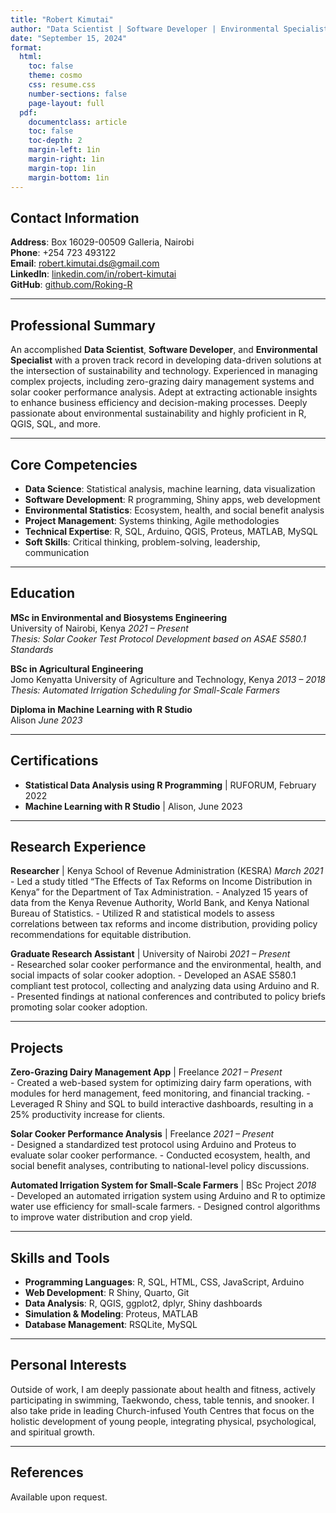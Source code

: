 ```yaml
---
title: "Robert Kimutai"
author: "Data Scientist | Software Developer | Environmental Specialist"
date: "September 15, 2024"
format:
  html:
    toc: false
    theme: cosmo
    css: resume.css
    number-sections: false
    page-layout: full
  pdf:
    documentclass: article
    toc: false
    toc-depth: 2
    margin-left: 1in
    margin-right: 1in
    margin-top: 1in
    margin-bottom: 1in
---
```


<section class="resume-section">

## Contact Information

**Address**: Box 16029-00509 Galleria, Nairobi<br/>
**Phone**: +254 723 493122<br/>
**Email**: [robert.kimutai.ds\@gmail.com](mailto:robert.kimutai.ds@gmail.com)<br/>
**LinkedIn**: [linkedin.com/in/robert-kimutai](https://linkedin.com/in/robert-kimutai)<br/>
**GitHub**: [github.com/Roking-R](https://github.com/Roking-R)

<hr/>

## Professional Summary

An accomplished **Data Scientist**, **Software Developer**, and **Environmental Specialist** with a proven track record in developing data-driven solutions at the intersection of sustainability and technology. Experienced in managing complex projects, including zero-grazing dairy management systems and solar cooker performance analysis. Adept at extracting actionable insights to enhance business efficiency and decision-making processes. Deeply passionate about environmental sustainability and highly proficient in R, QGIS, SQL, and more.

<hr/>

## Core Competencies

-   **Data Science**: Statistical analysis, machine learning, data visualization<br/>
-   **Software Development**: R programming, Shiny apps, web development<br/>
-   **Environmental Statistics**: Ecosystem, health, and social benefit analysis<br/>
-   **Project Management**: Systems thinking, Agile methodologies<br/>
-   **Technical Expertise**: R, SQL, Arduino, QGIS, Proteus, MATLAB, MySQL<br/>
-   **Soft Skills**: Critical thinking, problem-solving, leadership, communication

<hr/>

## Education

**MSc in Environmental and Biosystems Engineering**<br/>
University of Nairobi, Kenya <em>2021 – Present</em><br/>
*Thesis: Solar Cooker Test Protocol Development based on ASAE S580.1 Standards*

**BSc in Agricultural Engineering**<br/>
Jomo Kenyatta University of Agriculture and Technology, Kenya <em>2013 – 2018</em><br/>
*Thesis: Automated Irrigation Scheduling for Small-Scale Farmers*

**Diploma in Machine Learning with R Studio**<br/>
Alison <em>June 2023</em>

<hr/>

## Certifications

-   **Statistical Data Analysis using R Programming** \| RUFORUM, February 2022<br/>
-   **Machine Learning with R Studio** \| Alison, June 2023

<hr/>

## Research Experience

**Researcher** \| Kenya School of Revenue Administration (KESRA) <em>March 2021</em><br/>
- Led a study titled "The Effects of Tax Reforms on Income Distribution in Kenya" for the Department of Tax Administration.
- Analyzed 15 years of data from the Kenya Revenue Authority, World Bank, and Kenya National Bureau of Statistics.
- Utilized R and statistical models to assess correlations between tax reforms and income distribution, providing policy recommendations for equitable distribution.

**Graduate Research Assistant** \| University of Nairobi <em>2021 – Present</em><br/>
- Researched solar cooker performance and the environmental, health, and social impacts of solar cooker adoption.
- Developed an ASAE S580.1 compliant test protocol, collecting and analyzing data using Arduino and R.
- Presented findings at national conferences and contributed to policy briefs promoting solar cooker adoption.

<hr/>

## Projects

**Zero-Grazing Dairy Management App** \| Freelance <em>2021 – Present</em><br/>
- Created a web-based system for optimizing dairy farm operations, with modules for herd management, feed monitoring, and financial tracking.
- Leveraged R Shiny and SQL to build interactive dashboards, resulting in a 25% productivity increase for clients.

**Solar Cooker Performance Analysis** \| Freelance <em>2021 – Present</em><br/>
- Designed a standardized test protocol using Arduino and Proteus to evaluate solar cooker performance.
- Conducted ecosystem, health, and social benefit analyses, contributing to national-level policy discussions.

**Automated Irrigation System for Small-Scale Farmers** \| BSc Project <em>2018</em><br/>
- Developed an automated irrigation system using Arduino and R to optimize water use efficiency for small-scale farmers.
- Designed control algorithms to improve water distribution and crop yield.

<hr/>

## Skills and Tools

-   **Programming Languages**: R, SQL, HTML, CSS, JavaScript, Arduino<br/>
-   **Web Development**: R Shiny, Quarto, Git<br/>
-   **Data Analysis**: R, QGIS, ggplot2, dplyr, Shiny dashboards<br/>
-   **Simulation & Modeling**: Proteus, MATLAB<br/>
-   **Database Management**: RSQLite, MySQL

<hr/>

## Personal Interests

Outside of work, I am deeply passionate about health and fitness, actively participating in swimming, Taekwondo, chess, table tennis, and snooker. I also take pride in leading Church-infused Youth Centres that focus on the holistic development of young people, integrating physical, psychological, and spiritual growth.

<hr/>

## References

Available upon request.

</section>
